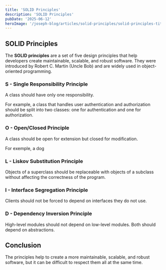 ```yaml
---
title: 'SOLID Principles'
description: 'SOLID Principles'
pubDate: '2025-06-12'
heroImage: '/joseph-blog/articles/solid-principles/solid-principles-title.webp'
---
```


## SOLID Principles

The **SOLID principles** are a set of five design principles that help developers create maintainable, scalable, and robust software. They were introduced by Robert C. Martin (Uncle Bob) and are widely used in object-oriented programming.

### S - Single Responsibility Principle

A class should have only one responsibility.

For example, a class that handles user authentication and authorization should be split into two classes: one for authentication and one for authorization.


### O - Open/Closed Principle

A class should be open for extension but closed for modification.

For exemple, a dog 



### L - Liskov Substitution Principle

Objects of a superclass should be replaceable with objects of a subclass without affecting the correctness of the program.

### I - Interface Segregation Principle

Clients should not be forced to depend on interfaces they do not use.

### D - Dependency Inversion Principle

High-level modules should not depend on low-level modules. Both should depend on abstractions.

## Conclusion

The principles help to create a more maintainable, scalable, and robust software, but it can be difficult to respect them all at the same time.